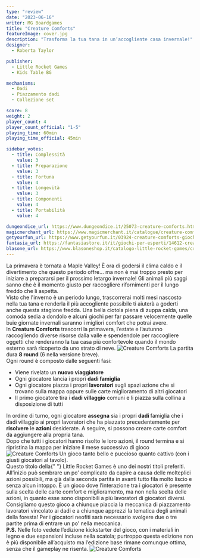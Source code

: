 ```yaml
---
type: "review"
date: "2023-06-16"
writer: MG Boardgames
title: "Creature Comforts"
featureImage: cover.jpg
description: "Trasforma la tua tana in un’accogliente casa invernale!"
designer:
  - Roberta Taylor

publisher:
  - Little Rocket Games
  - Kids Table BG

mechanisms:
  - Dadi
  - Piazzamento dadi
  - Collezione set

score: 8
weight: 2
player_count: 4
player_count_official: "1-5"
playing_time: 60min
playing_time_official: 45min

sidebar_votes:
  - title: Complessità
    value: 3
  - title: Preparazione
    value: 3
  - title: Fortuna
    value: 4
  - title: Longevità
    value: 3
  - title: Componenti
    value: 4
  - title: Portabilità
    value: 4

dungeondice_url: https://www.dungeondice.it/25073-creature-comforts.html
magicmerchant_url: https://www.magicmerchant.it/catalogue/creature-comforts-54762/
getyourfun_url: https://www.getyourfun.it/03924-creature-comforts-giochi-gestionali.html
fantasia_url: https://fantasiastore.it/it/giochi-per-esperti/14612-creature-comforts.html
blasone_url: https://www.blasoneshop.it/catalogo-little-rocket-games/creature-comforts-259-1412
---
```


<Setting>
  La primavera è tornata a Maple Valley! È ora di godersi il clima caldo e il
  divertimento che questo periodo offre… ma non è mai troppo presto per iniziare
  a prepararsi per il prossimo letargo invernale! Gli animali più saggi sanno
  che è il momento giusto per raccogliere rifornimenti per il lungo freddo che
  li aspetta.
  <br />
  Visto che l'inverno è un periodo lungo, trascorrerai molti mesi nascosto nella
  tua tana e renderla il più accogliente possibile ti aiuterà a goderti anche
  questa stagione fredda. Una bella ciotola piena di zuppa calda, una comoda
  sedia a dondolo e alcuni giochi per far passare velocemente quelle buie
  giornate invernali saranno i migliori comfort che potrai avere.
  <br />
  In <strong>Creature Comforts</strong> trascorri la primavera, l’estate e
  l’autunno raccogliendo diverse risorse dalla valle e spendendole per
  raccogliere oggetti che renderanno la tua casa più confortevole quando il
  mondo esterno sarà ricoperto da uno strato di neve.
</Setting>

<img src="./game1.jpg" alt="Creature Comforts" />

<Rules>
  La partita dura <strong>8 round</strong> (6 nella versione breve).
  <br />
  Ogni round è composto dalle seguenti fasi:
  <br />
  <ul>
    <li>
      Viene rivelato un <strong>nuovo viaggiatore</strong>
    </li>
    <li>
      Ogni giocatore lancia i propri <strong>dadi famiglia</strong>
    </li>
    <li>
      Ogni giocatore piazza i propri <strong>lavoratori </strong>sugli spazi
      azione che si trovano sulla mappa oppure sulle carte miglioramento di
      altri giocatori
    </li>
    <li>
      Il primo giocatore tira i <strong>dadi villaggio</strong> comuni e li
      piazza sulla collina a disposizione di tutti
    </li>
  </ul>
  In ordine di turno, ogni giocatore <strong>assegna</strong> sia i propri <strong>
    dadi
  </strong> famiglia che i dadi villaggio ai propri lavoratori che ha piazzato precedentemente
  per <strong>risolvere</strong> le <strong>azioni</strong> desiderate. A seguire,
  si possono creare carte comfort da aggiungere alla propria tana.
  <br />
  Dopo che tutti i giocatori hanno risolto le loro azioni, il round termina e si
  ripristina la mappa per iniziare il mese successivo di gioco
</Rules>

<img src="./game2.jpg" alt="Creature Comforts" />

<Feedback>
  Un gioco tanto bello e puccioso quanto cattivo (con i giusti giocatori al
  tavolo).
  <br />
  Questo titolo della{" "}
  <Link to="/publishers/little-rocket-games">Little Rocket Games</Link> è uno
  dei nostri titoli preferiti.
  <br />
  All’inizio può sembrare un po’ complicato da capire a causa delle molteplici
  azioni possibili, ma già dalla seconda partita in avanti tutto fila molto
  liscio e senza alcun intoppo. È un gioco dove l’interazione tra i giocatori è
  presente sulla scelta delle carte comfort e miglioramento, ma non nella scelta
  delle azioni, in quanto esse sono disponibili a più lavoratori di giocatori
  diversi.
  <br />
  Consigliamo questo gioco a chiunque piaccia la meccanica di piazzamento
  lavoratori vincolato ai dadi e a chiunque apprezzi la tematica degli animali
  della foresta! Per i giocatori neofiti sarà necessario svolgere due o tre
  partite prima di entrare un po’ nella meccanica.
  <br />
  <strong>P.S.</strong> Nelle foto vedete l’edizione kickstarter del gioco, con
  i materiali in legno e due espansioni incluse nella scatola; purtroppo questa
  edizione non è più disponibile all’acquisto ma l’edizione base rimane comunque
  ottima, senza che il gameplay ne risenta.
</Feedback>

<img src="./game3.jpg" alt="Creature Comforts" />
